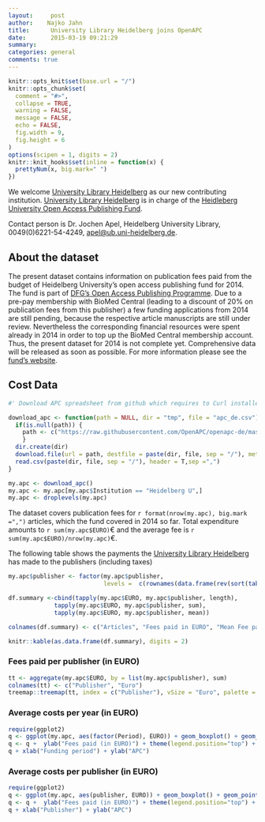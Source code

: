 ```yaml
---
layout:     post
author:    Najko Jahn
title:      University Library Heidelberg joins OpenAPC
date:       2015-03-19 09:21:29
summary:    
categories: general
comments: true
---
```



```r
knitr::opts_knit$set(base.url = "/")
knitr::opts_chunk$set(
  comment = "#>",
  collapse = TRUE,
  warning = FALSE, 
  message = FALSE,
  echo = FALSE,
  fig.width = 9,
  fig.height = 6
)
options(scipen = 1, digits = 2)
knitr::knit_hooks$set(inline = function(x) {
  prettyNum(x, big.mark=" ")
})
```

We welcome [University Library Heidelberg](http://www.ub.uni-heidelberg.de/Englisch/Welcome.html) as our new contributing institution. [University Library Heidelberg](http://www.ub.uni-heidelberg.de/Englisch/Welcome.html) is in charge of the [Heidleberg University Open Access Publishing Fund](http://www.ub.uni-heidelberg.de/Englisch/service/openaccess/publikationsfonds.html).

Contact person is Dr. Jochen Apel, Heidelberg University Library, 0049(0)6221-54-4249, <apel@ub.uni-heidelberg.de>.

## About the dataset

The present dataset contains information on publication fees paid from the budget of Heidelberg University's open access publishing fund for 2014. The fund is part of [DFG’s Open Access Publishing Programme](http://www.dfg.de/en/research_funding/programmes/infrastructure/lis/funding_opportunities/open_access_publishing/index.html).  Due to a pre-pay membership with BioMed Central (leading to a discount of 20% on publication fees from this publisher) a few funding applications from 2014 are still pending, because the respective article manuscripts are still under review. Nevertheless the corresponding financial resources were spent already in 2014 in order to top up the BioMed Central membership account. Thus, the present dataset for 2014 is not complete yet. Comprehensive data will be released as soon as possible. For more information please see the [fund's website](http://www.ub.uni-heidelberg.de/Englisch/service/openaccess/publikationsfonds.html).

## Cost Data

```r
#' Download APC spreadsheet from github which requires to Curl installed

download_apc <- function(path = NULL, dir = "tmp", file = "apc_de.csv"){
  if(is.null(path)) {
    path <- c("https://raw.githubusercontent.com/OpenAPC/openapc-de/master/data/apc_de.csv")
    } 
  dir.create(dir) 
  download.file(url = path, destfile = paste(dir, file, sep = "/"), method = "curl")
  read.csv(paste(dir, file, sep = "/"), header = T,sep =",")
}

my.apc <- download_apc()
my.apc <- my.apc[my.apc$Institution == "Heidelberg U",]
my.apc <- droplevels(my.apc)
```

The dataset covers publication fees for `r format(nrow(my.apc), big.mark =",")` articles, which the fund covered in 2014 so far. Total expenditure amounts to `r sum(my.apc$EURO)`€ and the average fee is `r sum(my.apc$EURO)/nrow(my.apc)`€.

The following table shows the payments the [University Library Heidelberg](http://www.ub.uni-heidelberg.de/Englisch/Welcome.html) has made to the publishers (including taxes)

```r
my.apc$publisher <- factor(my.apc$publisher, 
                           levels =  c(rownames(data.frame(rev(sort(table(my.apc$publisher)))))))

df.summary <-cbind(tapply(my.apc$EURO, my.apc$publisher, length),
             tapply(my.apc$EURO, my.apc$publisher, sum),
             tapply(my.apc$EURO, my.apc$publisher, mean))

colnames(df.summary) <- c("Articles", "Fees paid in EURO", "Mean Fee paid")

knitr::kable(as.data.frame(df.summary), digits = 2)
```

### Fees paid per publisher (in EURO)

```r
tt <- aggregate(my.apc$EURO, by = list(my.apc$publisher), sum)
colnames(tt) <- c("Publisher", "Euro")
treemap::treemap(tt, index = c("Publisher"), vSize = "Euro", palette = "Paired")
```

###  Average costs per year (in EURO)

```r
require(ggplot2)
q <- ggplot(my.apc, aes(factor(Period), EURO)) + geom_boxplot() + geom_point()
q <- q +  ylab("Fees paid (in EURO)") + theme(legend.position="top") + theme_bw(base_size = 18)
q + xlab("Funding period") + ylab("APC")
```

###  Average costs per publisher (in EURO)

```r
require(ggplot2)
q <- ggplot(my.apc, aes(publisher, EURO)) + geom_boxplot() + geom_point()
q <- q +  ylab("Fees paid (in EURO)") + theme(legend.position="top") + theme_bw(base_size = 18) + coord_flip()
q + xlab("Publisher") + ylab("APC")
```